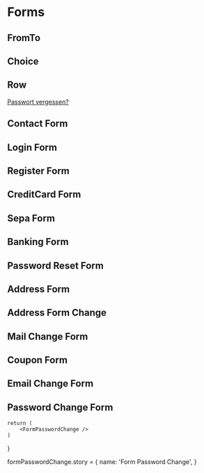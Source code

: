 



<Meta title='4.Organisms|Forms' />

# Forms

## FromTo
<Preview withToolbar>
    <Story name='FromTo'>
        <FromTo />
    </Story>
</Preview>

## Choice
<Preview withToolbar>
    <Story name='Choice'>
        <Choice />
    </Story>
</Preview>

## Row
<Preview withToolbar>
    <Story name='Row'>
        <div className='c-form-row'>
            <FormLabel />
            <FormInput />
            <a href='' className='c-link c-link--quiet o-flex o-flex--end'>Passwort vergessen?</a>
        </div>
    </Story>
</Preview>

## Contact Form
<Preview withToolbar>
    <Story name='Contact Form'>
        <FormContact />
    </Story>
</Preview>

## Login Form
<Preview withToolbar>
    <Story name='Login Form'>
        <FormLogin />
    </Story>
</Preview>

## Register Form
<Preview withToolbar>
    <Story name='Register Form'>
        <FormRegister />
    </Story>
</Preview>

## CreditCard Form
<Preview withToolbar>
    <Story name='CreditCard Form'>
        <FormCreditCard />
    </Story>
</Preview>

## Sepa Form
<Preview withToolbar>
    <Story name='Sepa Form'>
        <FormSepa />
    </Story>
</Preview>

## Banking Form
<Preview withToolbar>
    <Story name='Banking Form'>
        <FormBanking />
    </Story>
</Preview>

## Password Reset Form
<Preview withToolbar>
    <Story name='Password Reset Form'>
        <FormPasswordReset />
    </Story>
</Preview>

## Address Form
<Preview withToolbar>
    <Story name='Address Form'>
        <FormAddress />
    </Story>
</Preview>

## Address Form Change
<Preview withToolbar>
    <Story name='Address Form Change'>
        <FormAddressChange />
    </Story>
</Preview>

## Mail Change Form
<Preview withToolbar>
    <Story name='Mail Change Form'>
        <FormMailChange />
    </Story>
</Preview>

## Coupon Form
<Preview withToolbar>
    <Story name='Coupon Form'>
        <FormCoupon />
    </Story>
</Preview>

## Email Change Form
<Preview withToolbar>
    <Story name='Email Change Form'>
        <FormEmailChange />
    </Story>
</Preview>

## Password Change Form
<Preview withToolbar>
    <Story name='Password Change Form'>
        <FormPasswordChange />
    </Story>
</Preview>

    return (
        <FormPasswordChange />
    )
}

formPasswordChange.story = {
    name: 'Form Password Change',
}
